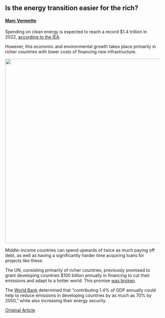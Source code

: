 ## Is the energy transition easier for the rich?

#### [Marc Vermette](https://www.linkedin.com/in/marc-vermette/)

Spending on clean energy is expected to reach a record $1.4 trillion in 2022, [according to the IEA](https://www.iea.org/data-and-statistics/charts/annual-clean-energy-investment-2017-2022).

However, this economic and environmental growth takes place primarily in richer countries with lower costs of financing new infrastructure.

<center>![](https://static.dw.com/image/63670855_7.png){width=600px}</center>

Middle-income countries can spend upwards of twice as much paying off debt, as well as having a significantly harder time acquiring loans for projects like these.

The UN, consisting primarily of richer countries, previously promised to grant developing countries $100 billion annually in financing to cut their emissions and adapt to a hotter world. This promise [was broken](https://www.nature.com/articles/d41586-021-02846-3).

The [World Bank](https://www.worldbank.org/en/news/press-release/2022/11/03/countries-could-cut-emissions-by-70-by-2050-and-boost-resilience-with-annual-investments-of-1-4-of-gdp) determined that “contributing 1.4% of GDP annually could help to reduce emissions in developing countries by as much as 70% by 2050,” while also increasing their energy security.

[Original Article](https://www.dw.com/en/renewable-energy-transition-graphs/a-63674250)